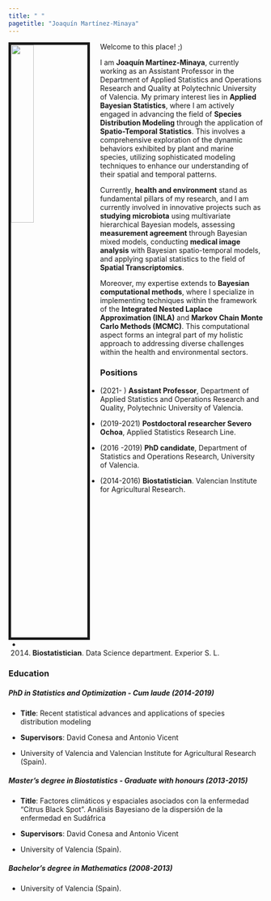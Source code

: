 ---
title: " "
pagetitle: "Joaquín Martínez-Minaya"
---

<link rel="stylesheet" href="styles.css" type="text/css">
<link rel="stylesheet" href="academicicons/css/academicons.min.css"/>

<img src="images/foto_joaq.png" style="width:30%; border:5px solid; margin-right: 20px" align="left">

Welcome to this place! ;)

I am **Joaquín Martínez-Minaya**, currently working as an Assistant Professor in the Department of Applied Statistics and Operations Research and Quality at Polytechnic University of Valencia. My primary interest lies in **Applied Bayesian Statistics**, where I am actively engaged in advancing the field of **Species Distribution Modeling** through the application of **Spatio-Temporal Statistics**. This involves a comprehensive exploration of the dynamic behaviors exhibited by plant and marine species, utilizing sophisticated modeling techniques to enhance our understanding of their spatial and temporal patterns.

Currently, **health and environment** stand as fundamental pillars of my research, and I am currently involved in innovative projects such as **studying microbiota** using multivariate hierarchical Bayesian models, assessing **measurement agreement** through Bayesian mixed models, conducting **medical image analysis** with Bayesian spatio-temporal models, and applying spatial statistics to the field of **Spatial Transcriptomics**.

Moreover, my expertise extends to **Bayesian computational methods**, where I specialize in implementing techniques within the framework of the **Integrated Nested Laplace Approximation (INLA)** and **Markov Chain Monte Carlo Methods (MCMC)**. This computational aspect forms an integral part of my holistic approach to addressing diverse challenges within the health and environmental sectors.


<!-- <div style="height: 2.5cm;"></div> -->


### Positions

  - (2021- ) **Assistant Professor**, Department of Applied Statistics and Operations Research and Quality, Polytechnic University of Valencia. 
  
  - (2019-2021) **Postdoctoral researcher Severo Ochoa**, Applied Statistics Research Line.

  - (2016 -2019) **PhD candidate**, Department of Statistics and Operations Research, University of Valencia.
  
  - (2014-2016) **Biostatistician**. Valencian Institute for Agricultural Research.

  - (2014) **Biostatistician**. Data Science department. Experior S. L.


### Education

##### **PhD in Statistics and Optimization - Cum laude** (2014-2019)

- **Title**: Recent statistical advances and applications of species distribution modeling

- **Supervisors**: David Conesa and Antonio Vicent

- University of Valencia and Valencian Institute for Agricultural Research (Spain).


##### **Master's degree in Biostatistics - Graduate with honours** (2013-2015)

- **Title**: Factores climáticos y espaciales asociados con la enfermedad "Citrus Black Spot". Análisis Bayesiano de la dispersión de la enfermedad en Sudáfrica

- **Supervisors**: David Conesa and Antonio Vicent

- University of Valencia (Spain).


##### **Bachelor’s degree in Mathematics** (2008-2013)

- University of Valencia (Spain).






